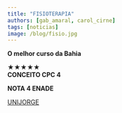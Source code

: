```yaml
---
title: "FISIOTERAPIA"
authors: [gab_amaral, carol_cirne]
tags: [noticias]
image: /blog/fisio.jpg
---
```


**O melhor curso da Bahia**

★★★★★  
**CONCEITO CPC 4**

**NOTA 4 ENADE**

[UNIJORGE](https://www.instagram.com/p/DJScbfAxO-Q/?igsh=ajVrcWp6a3FhcGNk)